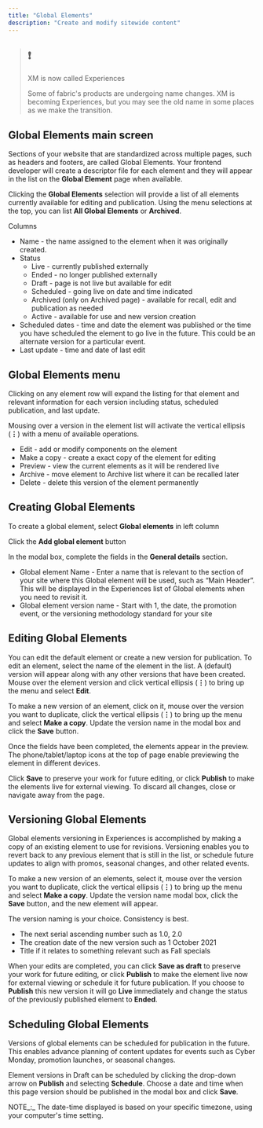 ```yaml
---
title: "Global Elements"
description: "Create and modify sitewide content"
---
```


> ## ❗️
> 
> XM is now called Experiences
> 
> Some of fabric's products are undergoing name changes. XM is becoming Experiences, but you may see the old name in some places as we make the transition.

## Global Elements main screen

Sections of your website that are standardized across multiple pages, such as headers and footers, are called Global Elements. Your frontend developer will create a descriptor file for each element and they will appear in the list on the **Global Element** page when available.

Clicking the **Global Elements** selection will provide a list of all elements currently available for editing and publication. Using the menu selections at the top, you can list **All Global Elements** or **Archived**.

Columns

* Name - the name assigned to the element when it was originally created.
* Status  
   * Live - currently published externally  
   * Ended - no longer published externally  
   * Draft - page is not live but available for edit  
   * Scheduled - going live on date and time indicated  
   * Archived (only on Archived page) - available for recall, edit and publication as needed  
   * Active - available for use and new version creation
* Scheduled dates - time and date the element was published or the time you have scheduled the element to go live in the future. This could be an alternate version for a particular event.
* Last update - time and date of last edit

## Global Elements menu

Clicking on any element row will expand the listing for that element and relevant information for each version including status, scheduled publication, and last update.

Mousing over a version in the element list will activate the vertical ellipsis (**⋮**) with a menu of available operations.

* Edit - add or modify components on the element
* Make a copy - create a exact copy of the element for editing
* Preview - view the current elements as it will be rendered live
* Archive - move element to Archive list where it can be recalled later
* Delete - delete this version of the element permanently

## Creating Global Elements

To create a global element, select **Global elements** in left column

Click the **Add global element** button

In the modal box, complete the fields in the **General details** section.

* Global element Name - Enter a name that is relevant to the section of your site where this Global element will be used, such as “Main Header”. This will be displayed in the Experiences list of Global elements when you need to revisit it.
* Global element version name - Start with 1, the date, the promotion event, or the versioning methodology standard for your site

## Editing Global Elements

You can edit the default element or create a new version for publication. To edit an element, select the name of the element in the list. A (default) version will appear along with any other versions that have been created. Mouse over the element version and click vertical ellipsis (**⋮**) to bring up the menu and select **Edit**.

To make a new version of an element, click on it, mouse over the version you want to duplicate, click the vertical ellipsis (**⋮**) to bring up the menu and select **Make a copy**. Update the version name in the modal box and click the **Save** button.

Once the fields have been completed, the elements appear in the preview. The phone/tablet/laptop icons at the top of page enable previewing the element in different devices.

Click **Save** to preserve your work for future editing, or click **Publish** to make the elements live for external viewing. To discard all changes, close or navigate away from the page.

## Versioning Global Elements

Global elements versioning in Experiences is accomplished by making a copy of an existing element to use for revisions. Versioning enables you to revert back to any previous element that is still in the list, or schedule future updates to align with promos, seasonal changes, and other related events.

To make a new version of an elements, select it, mouse over the version you want to duplicate, click the vertical ellipsis (**⋮**) to bring up the menu and select **Make a copy**. Update the version name modal box, click the **Save** button, and the new element will appear.

The version naming is your choice. Consistency is best.

* The next serial ascending number such as 1.0, 2.0
* The creation date of the new version such as 1 October 2021
* Title if it relates to something relevant such as Fall specials

When your edits are completed, you can click **Save as draft** to preserve your work for future editing, or click **Publish** to make the element live now for external viewing or schedule it for future publication. If you choose to **Publish** this new version it will go **Live** immediately and change the status of the previously published element to **Ended**.

## Scheduling Global Elements

Versions of global elements can be scheduled for publication in the future. This enables advance planning of content updates for events such as Cyber Monday, promotion launches, or seasonal changes. 

Element versions in Draft can be scheduled by clicking the drop-down arrow on **Publish** and selecting **Schedule**. Choose a date and time when this page version should be published in the modal box and click **Save**. 

NOTE_:_ The date-time displayed is based on your specific timezone, using your computer's time setting.